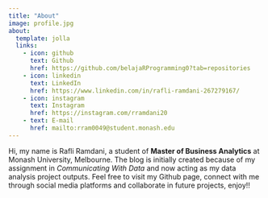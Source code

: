 ```yaml
---
title: "About"
image: profile.jpg
about:
  template: jolla
  links:
    - icon: github
      text: Github
      href: https://github.com/belajaRProgramming0?tab=repositories
    - icon: linkedin
      text: LinkedIn
      href: https://www.linkedin.com/in/rafli-ramdani-267279167/
    - icon: instagram
      text: Instagram
      href: https://instagram.com/rramdani20
    - text: E-mail
      href: mailto:rram0049@student.monash.edu
---
```


Hi, my name is Rafli Ramdani, a student of **Master of Business Analytics** at Monash University, Melbourne. The blog is initially created because of my assignment in _Communicating With Data_ and now acting as my data analysis project outputs. Feel free to visit my Github page, connect with me through social media platforms and collaborate in future projects, enjoy!!


